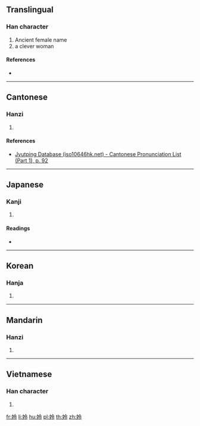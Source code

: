 {{character info/new}}
==Translingual==

===Han character===
{{Han char|rn=38|rad=女|as=05|sn=8|four=48427|canj=VOII|ids=⿰女令}}

# Ancient female name
# a clever woman

====References====
* {{Han ref|kx=0258.130|dkj=06163|dj=0523.190|hdz=21039.060|uh=59C8|ud=22984|bh=CC52|bd=52306}}

----

==Cantonese==

===Hanzi===
{{yue-hanzi|jyut=[[ling4]]|y=ling4}}

# {{defn|lang=yue|sort=女05}}

====References====
* [http://www.iso10646hk.net/jp/document/download.jsp Jyutping Database (iso10646hk.net) - Cantonese Pronunciation List (Part 1), p. 92]

----

==Japanese==

===Kanji===
{{ja-kanji|grade=|rs=女05}}

# {{defn|lang=ja|sort=女05}}

====Readings====
* {{ja-readings|on=[[れい]] (rei), [[りょう]] (ryō)|kun=[[あざな]] (azana)}}

----

==Korean==

===Hanja===
{{ko-hanja|hangeul=령|rv=ryeong|mr=ryŏng}}

# {{defn|lang=ko|sort=女05}}

----

==Mandarin==

===Hanzi===
{{cmn-hanzi|pin=[[líng]] ([[ling2]])|wg=ling<sup>2</sup>}}

# {{defn|lang=cmn|sort=女05}}

----

==Vietnamese==

===Han character===
{{vi-hantu|[[lanh]]|rs=女05}}

# {{defn|lang=vi|sort=女05}}

[[fr:姈]]
[[li:姈]]
[[hu:姈]]
[[pl:姈]]
[[th:姈]]
[[zh:姈]]